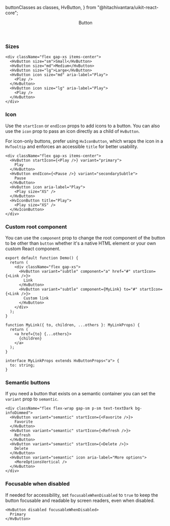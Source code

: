   buttonClasses as classes,
  HvButton,
} from "@hitachivantara/uikit-react-core";


<Header
  params={{ name: "Button", classes }}
  Component={HvButton}
  componentName="HvButton"
  controls={{
    variant: {
      defaultValue: "primary",
    },
    size: {
      type: "slider",
      defaultValue: "md",
    },
    radius: {
      type: "slider",
      defaultValue: "full",
    },
    disabled: {
      defaultValue: false,
    },
  }}
>
  Button
</Header>

### Sizes

```tsx live
<div className="flex gap-xs items-center">
  <HvButton size="sm">Small</HvButton>
  <HvButton size="md">Medium</HvButton>
  <HvButton size="lg">Large</HvButton>
  <HvButton icon size="md" aria-label="Play">
    <Play />
  </HvButton>
  <HvButton icon size="lg" aria-label="Play">
    <Play />
  </HvButton>
</div>
```

### Icon

Use the `startIcon` or `endIcon` props to add icons to a button. You can also use the `icon` prop to pass an icon directly as a child of `HvButton`.

For icon-only buttons, prefer using `HvIconButton`, which wraps the icon in a `HvTooltip` and enforces an accessible `title` for better usability.

```tsx live
<div className="flex gap-xs items-center">
  <HvButton startIcon={<Play />} variant="primary">
    Play
  </HvButton>
  <HvButton endIcon={<Pause />} variant="secondarySubtle">
    Pause
  </HvButton>
  <HvButton icon aria-label="Play">
    <Play size="XS" />
  </HvButton>
  <HvIconButton title="Play">
    <Play size="XS" />
  </HvIconButton>
</div>
```

### Custom root component

You can use the `component` prop to change the root component of the button to be other than `button` whether it's a native HTML element or your own custom React component.

```tsx live
export default function Demo() {
  return (
    <div className="flex gap-xs">
      <HvButton variant="subtle" component="a" href="#" startIcon={<Link />}>
        Link
      </HvButton>
      <HvButton variant="subtle" component={MyLink} to="#" startIcon={<Link />}>
        Custom link
      </HvButton>
    </div>
  );
}

function MyLink({ to, children, ...others }: MyLinkProps) {
  return (
    <a href={to} {...others}>
      {children}
    </a>
  );
}

interface MyLinkProps extends HvButtonProps<"a"> {
  to: string;
}
```

### Semantic buttons

If you need a button that exists on a semantic container you can set the `variant` prop to `semantic`.

```tsx live
<div className="flex flex-wrap gap-sm p-sm text-textDark bg-infoDimmed">
  <HvButton variant="semantic" startIcon={<Favorite />}>
    Favorite
  </HvButton>
  <HvButton variant="semantic" startIcon={<Refresh />}>
    Refresh
  </HvButton>
  <HvButton variant="semantic" startIcon={<Delete />}>
    Delete
  </HvButton>
  <HvButton variant="semantic" icon aria-label="More options">
    <MoreOptionsVertical />
  </HvButton>
</div>
```

### Focusable when disabled

If needed for accessibility, set `focusableWhenDisabled` to `true` to keep the button focusable and readable by screen readers, even when disabled.

```tsx live
<HvButton disabled focusableWhenDisabled>
  Primary
</HvButton>
```
